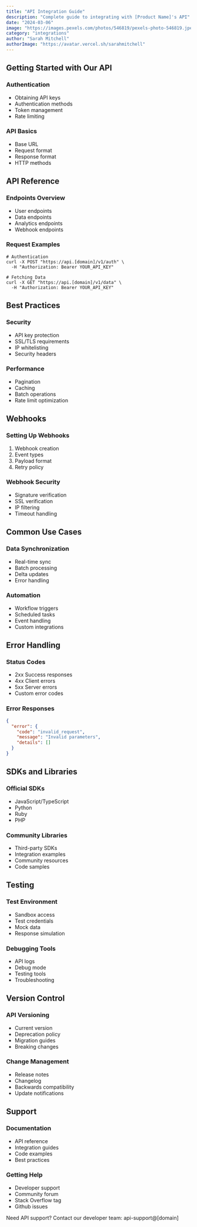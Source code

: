 ```yaml
---
title: "API Integration Guide"
description: "Complete guide to integrating with [Product Name]'s API"
date: "2024-03-06"
image: "https://images.pexels.com/photos/546819/pexels-photo-546819.jpeg"
category: "integrations"
author: "Sarah Mitchell"
authorImage: "https://avatar.vercel.sh/sarahmitchell"
---
```


## Getting Started with Our API

### Authentication
- Obtaining API keys
- Authentication methods
- Token management
- Rate limiting

### API Basics
- Base URL
- Request format
- Response format
- HTTP methods

## API Reference

### Endpoints Overview
- User endpoints
- Data endpoints
- Analytics endpoints
- Webhook endpoints

### Request Examples
```curl
# Authentication
curl -X POST "https://api.[domain]/v1/auth" \
  -H "Authorization: Bearer YOUR_API_KEY"

# Fetching Data
curl -X GET "https://api.[domain]/v1/data" \
  -H "Authorization: Bearer YOUR_API_KEY"
```

## Best Practices

### Security
- API key protection
- SSL/TLS requirements
- IP whitelisting
- Security headers

### Performance
- Pagination
- Caching
- Batch operations
- Rate limit optimization

## Webhooks

### Setting Up Webhooks
1. Webhook creation
2. Event types
3. Payload format
4. Retry policy

### Webhook Security
- Signature verification
- SSL verification
- IP filtering
- Timeout handling

## Common Use Cases

### Data Synchronization
- Real-time sync
- Batch processing
- Delta updates
- Error handling

### Automation
- Workflow triggers
- Scheduled tasks
- Event handling
- Custom integrations

## Error Handling

### Status Codes
- 2xx Success responses
- 4xx Client errors
- 5xx Server errors
- Custom error codes

### Error Responses
```json
{
  "error": {
    "code": "invalid_request",
    "message": "Invalid parameters",
    "details": []
  }
}
```

## SDKs and Libraries

### Official SDKs
- JavaScript/TypeScript
- Python
- Ruby
- PHP

### Community Libraries
- Third-party SDKs
- Integration examples
- Community resources
- Code samples

## Testing

### Test Environment
- Sandbox access
- Test credentials
- Mock data
- Response simulation

### Debugging Tools
- API logs
- Debug mode
- Testing tools
- Troubleshooting

## Version Control

### API Versioning
- Current version
- Deprecation policy
- Migration guides
- Breaking changes

### Change Management
- Release notes
- Changelog
- Backwards compatibility
- Update notifications

## Support

### Documentation
- API reference
- Integration guides
- Code examples
- Best practices

### Getting Help
- Developer support
- Community forum
- Stack Overflow tag
- Github issues

Need API support? Contact our developer team: api-support@[domain]